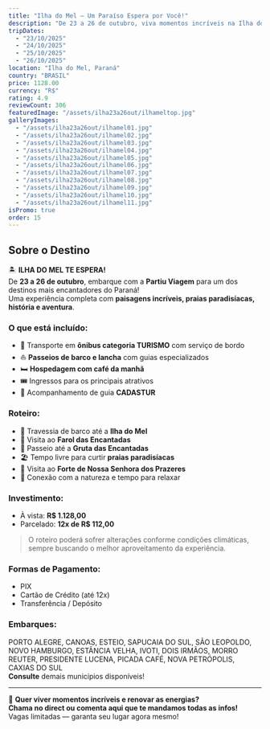 ```yaml
---
title: "Ilha do Mel – Um Paraíso Espera por Você!"
description: "De 23 a 26 de outubro, viva momentos incríveis na Ilha do Mel com praias paradisíacas, história, natureza e passeios de barco em um dos destinos mais encantadores do Paraná."
tripDates:
  - "23/10/2025"
  - "24/10/2025"
  - "25/10/2025"
  - "26/10/2025"
location: "Ilha do Mel, Paraná"
country: "BRASIL"
price: 1128.00
currency: "R$"
rating: 4.9
reviewCount: 306
featuredImage: "/assets/ilha23a26out/ilhameltop.jpg"
galleryImages:
  - "/assets/ilha23a26out/ilhamel01.jpg"
  - "/assets/ilha23a26out/ilhamel02.jpg"
  - "/assets/ilha23a26out/ilhamel03.jpg"
  - "/assets/ilha23a26out/ilhamel04.jpg"
  - "/assets/ilha23a26out/ilhamel05.jpg"
  - "/assets/ilha23a26out/ilhamel06.jpg"
  - "/assets/ilha23a26out/ilhamel07.jpg"
  - "/assets/ilha23a26out/ilhamel08.jpg"
  - "/assets/ilha23a26out/ilhamel09.jpg"
  - "/assets/ilha23a26out/ilhamel10.jpg"
  - "/assets/ilha23a26out/ilhamel11.jpg"
isPromo: true
order: 15
---
```


## Sobre o Destino

🏝️ **ILHA DO MEL TE ESPERA!**  
De **23 a 26 de outubro**, embarque com a **Partiu Viagem** para um dos destinos mais encantadores do Paraná!  
Uma experiência completa com **paisagens incríveis, praias paradisíacas, história e aventura**.

### O que está incluído:

- 🚌 Transporte em **ônibus categoria TURISMO** com serviço de bordo  
- ⛵ **Passeios de barco e lancha** com guias especializados  
- 🛏️ **Hospedagem com café da manhã**  
- 🎟️ Ingressos para os principais atrativos  
- 👤 Acompanhamento de guia **CADASTUR**

### Roteiro:

- 🚤 Travessia de barco até a **Ilha do Mel**  
- 🌅 Visita ao **Farol das Encantadas**  
- 🌊 Passeio até a **Gruta das Encantadas**  
- 🏖️ Tempo livre para curtir **praias paradisíacas**  
- 🏰 Visita ao **Forte de Nossa Senhora dos Prazeres**  
- 🌿 Conexão com a natureza e tempo para relaxar

### Investimento:

- À vista: **R$ 1.128,00**  
- Parcelado: **12x de R$ 112,00**

> O roteiro poderá sofrer alterações conforme condições climáticas, sempre buscando o melhor aproveitamento da experiência.

### Formas de Pagamento:

- PIX  
- Cartão de Crédito (até 12x)  
- Transferência / Depósito  

### Embarques:

PORTO ALEGRE, CANOAS, ESTEIO, SAPUCAIA DO SUL, SÃO LEOPOLDO, NOVO HAMBURGO, ESTÂNCIA VELHA, IVOTI, DOIS IRMÃOS, MORRO REUTER, PRESIDENTE LUCENA, PICADA CAFÉ, NOVA PETRÓPOLIS, CAXIAS DO SUL  
**Consulte** demais municípios disponíveis!

---

🌊 **Quer viver momentos incríveis e renovar as energias?**  
**Chama no direct ou comenta aqui que te mandamos todas as infos!**  
Vagas limitadas — garanta seu lugar agora mesmo!
